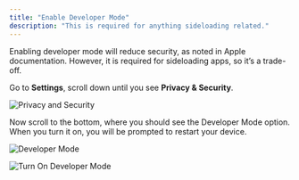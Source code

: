 ```yaml
---
title: "Enable Developer Mode"
description: "This is required for anything sideloading related."
---
```


<Warning>
  Enabling developer mode will reduce security, as noted in Apple documentation.
  However, it is required for sideloading apps, so it’s a trade-off.
</Warning>

Go to **Settings**, scroll down until you see **Privacy & Security**.

![Privacy and Security](/images/others/privacy_and_security.jpeg)

Now scroll to the bottom, where you should see the Developer Mode option. When you turn it on, you will be prompted to restart your device.

![Developer Mode](/images/others/developer_mode.jpeg)

![Turn On Developer Mode](/images/others/turn_on_developer_mode.png)